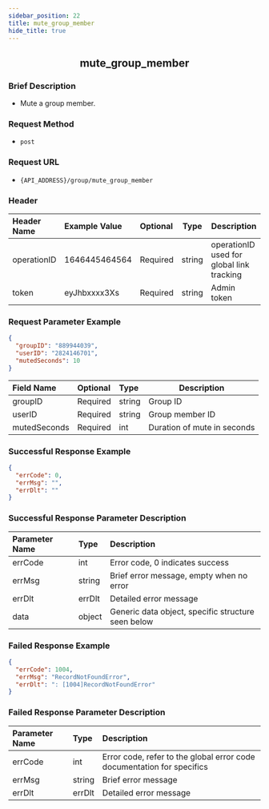 ```yaml
---
sidebar_position: 22
title: mute_group_member
hide_title: true
---
```


<center>

## mute_group_member

</center>

### Brief Description
- Mute a group member.
### Request Method
- `post` 
### Request URL
- `{API_ADDRESS}/group/mute_group_member` 

### Header
| Header Name | Example Value | Optional | Type | Description |
|:----    |:-------    |:--- |---|------      |
|operationID|1646445464564|Required|string|operationID used for global link tracking|
|token|eyJhbxxxx3Xs|Required|string|Admin token|

### Request Parameter Example

```json
{
  "groupID": "889944039",
  "userID": "2824146701",
  "mutedSeconds": 10
}
```
| Field Name | Optional | Type | Description |
|:----    |:-------    |:--- |---|
|groupID|Required|string|Group ID|
|userID|Required|string|Group member ID|
|mutedSeconds|Required|int|Duration of mute in seconds|

### Successful Response Example

```json
{
  "errCode": 0,
  "errMsg": "",
  "errDlt": ""
}
```
### Successful Response Parameter Description

| Parameter Name | Type | Description |
|:----    |:-------    |:--- |
|errCode|int|Error code, 0 indicates success|
|errMsg|string|Brief error message, empty when no error|
|errDlt|errDlt|Detailed error message|
|data|object|Generic data object, specific structure seen below|

### Failed Response Example

```json
{
  "errCode": 1004,
  "errMsg": "RecordNotFoundError",
  "errDlt": ": [1004]RecordNotFoundError"
}
```
### Failed Response Parameter Description

| Parameter Name | Type | Description |
|:----    |:-------    |:--- |
|errCode|int|Error code, refer to the global error code documentation for specifics|
|errMsg|string|Brief error message|
|errDlt|errDlt|Detailed error message|